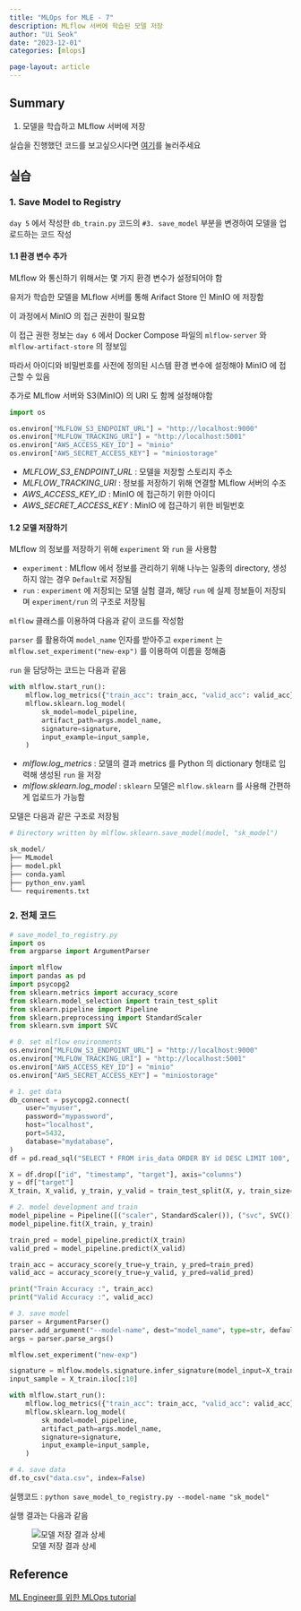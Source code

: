```yaml
---
title: "MLOps for MLE - 7"
description: MLflow 서버에 학습된 모델 저장
author: "Ui Seok"
date: "2023-12-01"
categories: [mlops]

page-layout: article
---
```


## Summary

1. 모델을 학습하고 MLflow 서버에 저장

::: {.callout-note}
실습을 진행했던 코드를 보고싶으시다면 [여기](https://github.com/Ui-Seok/mlops-tutorial)를 눌러주세요
:::


## 실습

### 1. Save Model to Registry

`day 5` 에서 작성한 `db_train.py` 코드의 `#3. save_model` 부분을 변경하여 모델을 업로드하는 코드 작성


#### 1.1 환경 변수 추가

MLflow 와 통신하기 위해서는 몇 가지 환경 변수가 설정되어야 함

유저가 학습한 모델을 MLflow 서버를 통해 Arifact Store 인 MinIO 에 저장함

이 과정에서 MinIO 의 접근 권한이 필요함

이 접근 권한 정보는 `day 6` 에서 Docker Compose 파일의 `mlflow-server` 와 `mlflow-artifact-store` 의 정보임

따라서 아이디와 비밀번호를 사전에 정의된 시스템 환경 변수에 설정해야 MinIO 에 접근할 수 있음

추가로 MLflow 서버와 S3(MinIO) 의 URI 도 함께 설정해야함

``` python
import os

os.environ["MLFLOW_S3_ENDPOINT_URL"] = "http://localhost:9000"
os.environ["MLFLOW_TRACKING_URI"] = "http://localhost:5001"
os.environ["AWS_ACCESS_KEY_ID"] = "minio"
os.environ["AWS_SECRET_ACCESS_KEY"] = "miniostorage"

```

- _MLFLOW_S3_ENDPOINT_URL_ : 모델을 저장할 스토리지 주소
- _MLFLOW_TRACKING_URI_ : 정보를 저장하기 위해 연결할 MLflow 서버의 수조
- _AWS_ACCESS_KEY_ID_ : MinIO 에 접근하기 위한 아이디
- _AWS_SECRET_ACCESS_KEY_ : MinIO 에 접근하기 위한 비밀번호


#### 1.2 모델 저장하기

MLflow 의 정보를 저장하기 위해 `experiment` 와 `run` 을 사용함

- `experiment` : MLflow 에서 정보를 관리하기 위해 나누는 일종의 directory, 생성하지 않는 경우 `Default`로 저장됨
- `run` : `experiment` 에 저장되는 모델 실험 결과, 해당 `run` 에 실제 정보들이 저장되며 `experiment/run` 의 구조로 저장됨

`mlflow` 클래스를 이용하여 다음과 같이 코드를 작성함

`parser` 를 활용하여 `model_name` 인자를 받아주고 `experiment` 는 `mlflow.set_experiment("new-exp")` 를 이용하여 이름을 정해줌

`run` 을 담당하는 코드는 다음과 같음

``` python
with mlflow.start_run():
    mlflow.log_metrics({"train_acc": train_acc, "valid_acc": valid_acc})
    mlflow.sklearn.log_model(
        sk_model=model_pipeline,
        artifact_path=args.model_name,
        signature=signature,
        input_example=input_sample,
    )

```
- _mlflow.log_metrics_ : 모델의 결과 metrics 를 Python 의 dictionary 형태로 입력해 생성된 `run` 을 저장
- _mlflow.sklearn.log_model_ : `sklearn` 모델은 `mlflow.sklearn` 를 사용해 간편하게 업로드가 가능함

모델은 다음과 같은 구조로 저장됨

``` python
# Directory written by mlflow.sklearn.save_model(model, "sk_model")

sk_model/
├── MLmodel
├── model.pkl
├── conda.yaml
├── python_env.yaml
└── requirements.txt

```

### 2. 전체 코드

``` Python
# save_model_to_registry.py
import os
from argparse import ArgumentParser

import mlflow
import pandas as pd
import psycopg2
from sklearn.metrics import accuracy_score
from sklearn.model_selection import train_test_split
from sklearn.pipeline import Pipeline
from sklearn.preprocessing import StandardScaler
from sklearn.svm import SVC

# 0. set mlflow environments
os.environ["MLFLOW_S3_ENDPOINT_URL"] = "http://localhost:9000"
os.environ["MLFLOW_TRACKING_URI"] = "http://localhost:5001"
os.environ["AWS_ACCESS_KEY_ID"] = "minio"
os.environ["AWS_SECRET_ACCESS_KEY"] = "miniostorage"

# 1. get data
db_connect = psycopg2.connect(
    user="myuser",
    password="mypassword",
    host="localhost",
    port=5432,
    database="mydatabase",
)
df = pd.read_sql("SELECT * FROM iris_data ORDER BY id DESC LIMIT 100", db_connect)

X = df.drop(["id", "timestamp", "target"], axis="columns")
y = df["target"]
X_train, X_valid, y_train, y_valid = train_test_split(X, y, train_size=0.8, random_state=2022)

# 2. model development and train
model_pipeline = Pipeline([("scaler", StandardScaler()), ("svc", SVC())])
model_pipeline.fit(X_train, y_train)

train_pred = model_pipeline.predict(X_train)
valid_pred = model_pipeline.predict(X_valid)

train_acc = accuracy_score(y_true=y_train, y_pred=train_pred)
valid_acc = accuracy_score(y_true=y_valid, y_pred=valid_pred)

print("Train Accuracy :", train_acc)
print("Valid Accuracy :", valid_acc)

# 3. save model
parser = ArgumentParser()
parser.add_argument("--model-name", dest="model_name", type=str, default="sk_model")
args = parser.parse_args()

mlflow.set_experiment("new-exp")

signature = mlflow.models.signature.infer_signature(model_input=X_train, model_output=train_pred)
input_sample = X_train.iloc[:10]

with mlflow.start_run():
    mlflow.log_metrics({"train_acc": train_acc, "valid_acc": valid_acc})
    mlflow.sklearn.log_model(
        sk_model=model_pipeline,
        artifact_path=args.model_name,
        signature=signature,
        input_example=input_sample,
    )

# 4. save data
df.to_csv("data.csv", index=False)

```

실행코드 : `python save_model_to_registry.py --model-name "sk_model"`

실행 결과는 다음과 같음

![모델 저장 결과 상세](fig1.png)


## Reference

[ML Engineer를 위한 MLOps tutorial](https://mlops-for-mle.github.io/tutorial/)